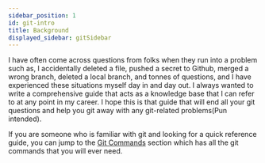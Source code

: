 ```yaml
---
sidebar_position: 1
id: git-intro
title: Background
displayed_sidebar: gitSidebar
---
```


I have often come across questions from folks when they run into a problem such as, I accidentally deleted a file, pushed a secret to Github, merged a wrong branch, deleted a local branch, and tonnes of questions, and I have experienced these situations myself day in and day out. I always wanted to write a comprehensive guide that acts as a knowledge base that I can refer to at any point in my career. I hope this is that guide that will end all your git questions and help you git away with any git-related problems(Pun intended).

If you are someone who is familiar with git and looking for a quick reference guide, you can jump to the [Git Commands](/docs/git-commands) section which has all the git commands that you will ever need.